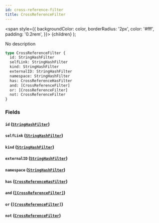 ```yaml
---
id: cross-reference-filter
title: CrossReferenceFilter
---
```


<span
style={{
      backgroundColor: color,
      borderRadius: '2px',
      color: '#fff',
      padding: '0.2rem',
    }}>
{children}
</span>
);

No description

```graphql
type CrossReferenceFilter {
  id: StringHashFilter
  selfLink: StringHashFilter
  kind: StringHashFilter
  externalID: StringHashFilter
  namespace: StringHashFilter
  has: CrossReferenceHasFilter
  and: [CrossReferenceFilter]
  or: [CrossReferenceFilter]
  not: CrossReferenceFilter
}
```

### Fields

#### `id` ([`StringHashFilter`](/docs/schema/inputs/string-hash-filter))

#### `selfLink` ([`StringHashFilter`](/docs/schema/inputs/string-hash-filter))

#### `kind` ([`StringHashFilter`](/docs/schema/inputs/string-hash-filter))

#### `externalID` ([`StringHashFilter`](/docs/schema/inputs/string-hash-filter))

#### `namespace` ([`StringHashFilter`](/docs/schema/inputs/string-hash-filter))

#### `has` ([`CrossReferenceHasFilter`](/docs/schema/enums/cross-reference-has-filter))

#### `and` ([`[CrossReferenceFilter]`](/docs/schema/inputs/cross-reference-filter))

#### `or` ([`[CrossReferenceFilter]`](/docs/schema/inputs/cross-reference-filter))

#### `not` ([`CrossReferenceFilter`](/docs/schema/inputs/cross-reference-filter))
